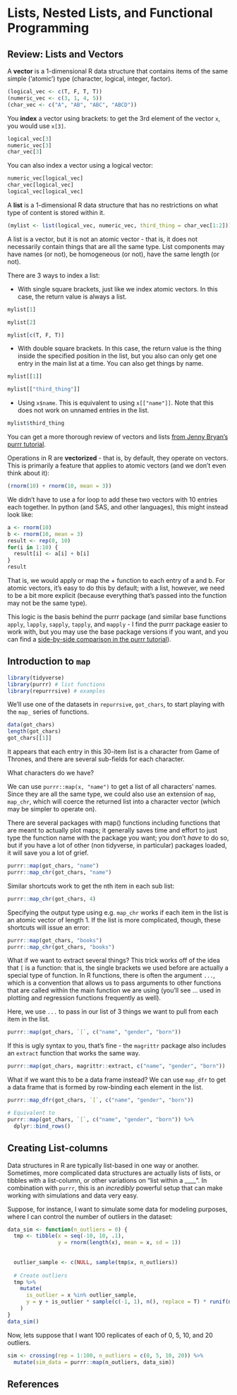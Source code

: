# Lists, Nested Lists, and Functional Programming

## Review: Lists and Vectors

A **vector** is a 1-dimensional R data structure that contains items of the same simple ('atomic') type (character, logical, integer, factor). 

```r
(logical_vec <- c(T, F, T, T))
(numeric_vec <- c(3, 1, 4, 5))
(char_vec <- c("A", "AB", "ABC", "ABCD"))
```

You **index** a vector using brackets: to get the 3rd element of the vector `x`, you would use `x[3]`.
```r
logical_vec[3]
numeric_vec[3]
char_vec[3]
```

You can also index a vector using a logical vector:
```r
numeric_vec[logical_vec]
char_vec[logical_vec]
logical_vec[logical_vec]
```


A **list** is a 1-dimensional R data structure that has no restrictions on what type of content is stored within it. 

```r
(mylist <- list(logical_vec, numeric_vec, third_thing = char_vec[1:2]))
```

A list is a vector, but it is not an atomic vector - that is, it does not necessarily contain things that are all the same type. List components may have names (or not), be homogeneous (or not), have the same length (or not). 

There are 3 ways to index a list:

- With single square brackets, just like we index atomic vectors. In this case, the return value is always a list.

```r
mylist[1]

mylist[2]

mylist[c(T, F, T)]
```
- With double square brackets. In this case, the return value is the thing inside the specified position in the list, but you also can only get one entry in the main list at a time. You can also get things by name.

```r
mylist[[1]]

mylist[["third_thing"]]
```
- Using `x$name`. This is equivalent to using `x[["name"]]`. Note that this does not work on unnamed entries in the list.

```r
mylist$third_thing
```

::: learn-more
You can get a more thorough review of vectors and lists [from Jenny Bryan's purrr tutorial](https://jennybc.github.io/purrr-tutorial/bk00_vectors-and-lists.html).
:::

Operations in R are **vectorized** - that is, by default, they operate on vectors. This is primarily a feature that applies to atomic vectors (and we don't even think about it): 

```r
(rnorm(10) + rnorm(10, mean = 3))
```

We didn't have to use a for loop to add these two vectors with 10 entries each together. In python (and SAS, and other languages), this might instead look like:

```r
a <- rnorm(10)
b <- rnorm(10, mean = 3)
result <- rep(0, 10)
for(i in 1:10) {
  result[i] <- a[i] + b[i]
}
result
```

That is, we would apply or map the + function to each entry of a and b. For atomic vectors, it's easy to do this by default; with a list, however, we need to be a bit more explicit (because everything that's passed into the function may not be the same type). 

This logic is the basis behind the purrr package (and similar base functions `apply`, `lapply`, `sapply`, `tapply`, and `mapply` - I find the purrr package easier to work with, but you may use the base package versions if you want, and you can find a [side-by-side comparison in the purrr tutorial](https://jennybc.github.io/purrr-tutorial/bk01_base-functions.html)). 


## Introduction to `map`

```r
library(tidyverse)
library(purrr) # list functions
library(repurrrsive) # examples
```

We'll use one of the datasets in `repurrsive`, `got_chars`, to start playing with the `map_` series of functions.
```r
data(got_chars)
length(got_chars)
got_chars[[1]]
```

It appears that each entry in this 30-item list is a character from Game of Thrones, and there are several sub-fields for each character.

What characters do we have?

We can use `purrr::map(x, "name")` to get a list of all characters' names. Since they are all the same type, we could also use an extension of `map`, `map_chr`, which will coerce the returned list into a character vector (which may be simpler to operate on). 

::: note
There are several packages with map() functions including functions that are meant to actually plot maps; it generally saves time and effort to just type the function name with the package you want; you don't *have* to do so, but if you have a lot of other (non tidyverse, in particular) packages loaded, it will save you a lot of grief.
:::

```r
purrr::map(got_chars, "name")
purrr::map_chr(got_chars, "name")
```

Similar shortcuts work to get the nth item in each sub list:
```r
purrr::map_chr(got_chars, 4)
```
Specifying the output type using e.g. `map_chr` works if each item in the list is an atomic vector of length 1. If the list is more complicated, though, these shortcuts will issue an error:

```r
purrr::map(got_chars, "books")
purrr::map_chr(got_chars, "books")
```

What if we want to extract several things? This trick works off of the idea that `[` is a function: that is, the single brackets we used before are actually a special type of function. In R functions, there is often the argument `...`, which is a convention that allows us to pass arguments to other functions that are called within the main function we are using (you'll see ... used in plotting and regression functions frequently as well). 

Here, we use `...` to pass in our list of 3 things we want to pull from each item in the list.

```r
purrr::map(got_chars, `[`, c("name", "gender", "born"))
```

If this is ugly syntax to you, that's fine - the `magrittr` package also includes an `extract` function that works the same way.

```r
purrr::map(got_chars, magrittr::extract, c("name", "gender", "born"))
```

What if we want this to be a data frame instead? We can use `map_dfr` to get a data frame that is formed by row-binding each element in the list. 

```r
purrr::map_dfr(got_chars, `[`, c("name", "gender", "born")) 

# Equivalent to
purrr::map(got_chars, `[`, c("name", "gender", "born")) %>%
  dplyr::bind_rows()
```

## Creating List-columns

Data structures in R are typically list-based in one way or another. Sometimes, more complicated data structures are actually lists of lists, or tibbles with a list-column, or other variations on "list within a ____". In combination with `purrr`, this is an *incredibly* powerful setup that can make working with simulations and data very easy.

Suppose, for instance, I want to simulate some data for modeling purposes, where I can control the number of outliers in the dataset:

```r
data_sim <- function(n_outliers = 0) {
  tmp <- tibble(x = seq(-10, 10, .1),
                y = rnorm(length(x), mean = x, sd = 1))
  
  
  outlier_sample <- c(NULL, sample(tmp$x, n_outliers))
  
  # Create outliers
  tmp %>% 
    mutate(
      is_outlier = x %in% outlier_sample,
      y = y + is_outlier * sample(c(-1, 1), n(), replace = T) * runif(n(), 5, 10)
    )
}
data_sim()
```
Now, lets suppose that I want 100 replicates of each of 0, 5, 10, and 20 outliers. 

```r
sim <- crossing(rep = 1:100, n_outliers = c(0, 5, 10, 20)) %>%
  mutate(sim_data = purrr::map(n_outliers, data_sim))
```


## References {- .learn-more}

